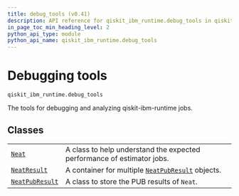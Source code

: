```yaml
---
title: debug_tools (v0.41)
description: API reference for qiskit_ibm_runtime.debug_tools in qiskit-ibm-runtime v0.41
in_page_toc_min_heading_level: 2
python_api_type: module
python_api_name: qiskit_ibm_runtime.debug_tools
---
```


<span id="debugging-tools-qiskit-ibm-runtime-debug-tools" />

<span id="module-qiskit_ibm_runtime.debug_tools" />

# Debugging tools

`qiskit_ibm_runtime.debug_tools`

The tools for debugging and analyzing qiskit-ibm-runtime jobs.

## Classes

|                                                                                               |                                                                                                                                 |
| --------------------------------------------------------------------------------------------- | ------------------------------------------------------------------------------------------------------------------------------- |
| [`Neat`](debug-tools-neat "qiskit_ibm_runtime.debug_tools.Neat")                              | A class to help understand the expected performance of estimator jobs.                                                          |
| [`NeatResult`](debug-tools-neat-result "qiskit_ibm_runtime.debug_tools.NeatResult")           | A container for multiple [`NeatPubResult`](debug-tools-neat-pub-result "qiskit_ibm_runtime.debug_tools.NeatPubResult") objects. |
| [`NeatPubResult`](debug-tools-neat-pub-result "qiskit_ibm_runtime.debug_tools.NeatPubResult") | A class to store the PUB results of `Neat`.                                                                                     |

